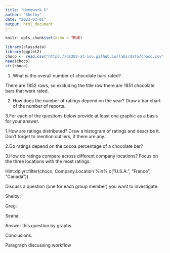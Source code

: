 ---
title: "Homework 5"
author: "Shelby"
date: "2023-03-01"
output: html_document
---

```{r setup, include=FALSE}
knitr::opts_chunk$set(echo = TRUE)
```

```{r}
library(classdata)
library(ggplot2)
choco <- read.csv("https://ds202-at-isu.github.io/labs/data/choco.csv")
head(choco)
str(choco)
```


1. What is the overall number of chocolate bars rated?

There are 1852 rows, so excluding the title row there are 1851 chocolate bars that were rated. 


2. How does the number of ratings depend on the year? Draw a bar chart of the number of reports.

3.For each of the questions below provide at least one graphic as a basis for your answer.

  1.How are ratings distributed? Draw a histogram of ratings and describe it. Don’t forget to mention outliers, if there are any.
  
  2.Do ratings depend on the cocoa percentage of a chocolate bar?
  
  3.How do ratings compare across different company locations? Focus on the three locations with the most ratings:
  
Hint:dplyr::filter(choco, Company.Location %in% c("U.S.A.", "France", "Canada"))

Discuss a question (one for each group member) you want to investigate.

Shelby:

Greg:

Seana:

Answer this question by graphs.

Conclusions.

Paragraph discussing workflow
